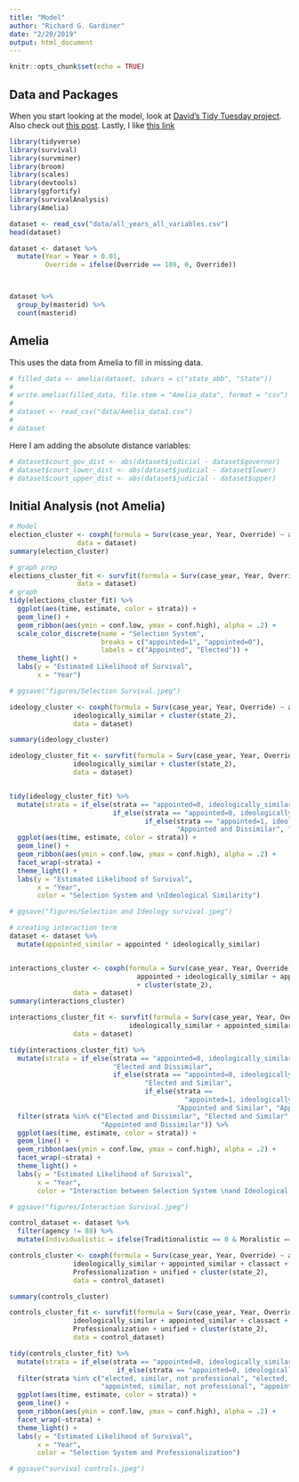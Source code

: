 ```yaml
---
title: "Model"
author: "Richard G. Gardiner"
date: "2/20/2019"
output: html_document
---
```


```r
knitr::opts_chunk$set(echo = TRUE)
```

## Data and Packages

When you start looking at the model, look at [David's Tidy Tuesday project](https://mobile.twitter.com/drob/status/1082318029168566273?s=21). Also check out [this post](https://hockey-graphs.com/2019/01/07/quantifying-differences-between-the-regular-season-and-playoffs-using-survival-analysis/?blogsub=confirming#subscribe-blog).  Lastly, I like [this link](https://rpubs.com/daspringate/survival)

```r
library(tidyverse)
library(survival)
library(survminer)
library(broom)
library(scales)
library(devtools)
library(ggfortify)
library(survivalAnalysis)
library(Amelia)
```

```r
dataset <- read_csv("data/all_years_all_variables.csv")
head(dataset)

dataset <- dataset %>%
  mutate(Year = Year + 0.01,
         Override = ifelse(Override == 109, 0, Override))



dataset %>%
  group_by(masterid) %>%
  count(masterid)
```

## Amelia 

This uses the data from Amelia to fill in missing data.  
```r
# filled_data <- amelia(dataset, idvars = c("state_abb", "State"))
# 
# write.amelia(filled_data, file.stem = "Amelia_data", format = "csv")
# 
# dataset <- read_csv("data/Amelia_data1.csv")
# 
# dataset
```


Here I am adding the absolute distance variables:

```r
# dataset$court_gov_dist <- abs(dataset$judicial - dataset$governor)
# dataset$court_lower_dist <- abs(dataset$judicial - dataset$lower)
# dataset$court_upper_dist <- abs(dataset$judicial - dataset$upper)
```



## Initial Analysis (not Amelia)

```r
# Model
election_cluster <- coxph(formula = Surv(case_year, Year, Override) ~ appointed + cluster(state_2),
                 data = dataset)
summary(election_cluster)

# graph prep
elections_cluster_fit <- survfit(formula = Surv(case_year, Year, Override) ~ appointed + cluster(state_2),
                 data = dataset)
# graph
tidy(elections_cluster_fit) %>%
  ggplot(aes(time, estimate, color = strata)) +
  geom_line() +
  geom_ribbon(aes(ymin = conf.low, ymax = conf.high), alpha = .2) +
  scale_color_discrete(name = "Selection System",
                       breaks = c("appointed=1", "appointed=0"),
                       labels = c("Appointed", "Elected")) +
  theme_light() +
  labs(y = "Estimated Likelihood of Survival",
       x = "Year")

# ggsave("figures/Selection Survival.jpeg")
```

```r
ideology_cluster <- coxph(formula = Surv(case_year, Year, Override) ~ appointed +
                ideologically_similar + cluster(state_2),
                data = dataset)

summary(ideology_cluster)

ideology_cluster_fit <- survfit(formula = Surv(case_year, Year, Override) ~ appointed +
                ideologically_similar + cluster(state_2),
                data = dataset)


tidy(ideology_cluster_fit) %>%
  mutate(strata = if_else(strata == "appointed=0, ideologically_similar=1", "Elected and Similar",
                          if_else(strata == "appointed=0, ideologically_similar=0", "Elected and Dissimilar",
                                  if_else(strata == "appointed=1, ideologically_similar=0", 
                                          "Appointed and Dissimilar", "Appointed and Similar")))) %>%
  ggplot(aes(time, estimate, color = strata)) +
  geom_line() +
  geom_ribbon(aes(ymin = conf.low, ymax = conf.high), alpha = .2) +
  facet_wrap(~strata) +
  theme_light() +
  labs(y = "Estimated Likelihood of Survival",
       x = "Year",
       color = "Selection System and \nIdeological Similarity")

# ggsave("figures/Selection and Ideology survival.jpeg")
```

```r
# creating interaction term
dataset <- dataset %>%
  mutate(appointed_similar = appointed * ideologically_similar)


interactions_cluster <- coxph(formula = Surv(case_year, Year, Override) ~ 
                                appointed + ideologically_similar + appointed_similar +
                                + cluster(state_2),
                data = dataset)
summary(interactions_cluster)

interactions_cluster_fit <- survfit(formula = Surv(case_year, Year, Override) ~ appointed +
                              ideologically_similar + appointed_similar + cluster(state_2),
                data = dataset)

tidy(interactions_cluster_fit) %>%
  mutate(strata = if_else(strata == "appointed=0, ideologically_similar=0, appointed_similar=0", 
                          "Elected and Dissimilar",
                          if_else(strata == "appointed=0, ideologically_similar=1, appointed_similar=0",
                                  "Elected and Similar",
                                  if_else(strata == 
                                            "appointed=1, ideologically_similar=1, appointed_similar=1", 
                                          "Appointed and Similar", "Appointed and Dissimilar")))) %>%
  filter(strata %in% c("Elected and Dissimilar", "Elected and Similar", "Appointed and Similar",
                       "Appointed and Dissimilar")) %>%
  ggplot(aes(time, estimate, color = strata)) +
  geom_line() +
  geom_ribbon(aes(ymin = conf.low, ymax = conf.high), alpha = .2) +
  facet_wrap(~strata) +
  theme_light() +
  labs(y = "Estimated Likelihood of Survival",
       x = "Year",
       color = "Interaction between Selection System \nand Ideological Similarity")  

# ggsave("figures/Interaction Survival.jpeg")

```

```r
control_dataset <- dataset %>%
  filter(agency != 88) %>%
  mutate(Individualistic = ifelse(Traditionalistic == 0 & Moralistic == 0, 1, 0))

controls_cluster <- coxph(formula = Surv(case_year, Year, Override) ~ appointed +
                ideologically_similar + appointed_similar + classact + Individualistic + Traditionalistic +
                Professionalization + unified + cluster(state_2),
                data = control_dataset)

summary(controls_cluster)

controls_cluster_fit <- survfit(formula = Surv(case_year, Year, Override) ~ appointed +
                ideologically_similar + appointed_similar + classact + Individualistic + Traditionalistic +
                Professionalization + unified + cluster(state_2),
                data = control_dataset)

tidy(controls_cluster_fit) %>%
  mutate(strata = if_else(strata == "appointed=0, ideologically_similar=0, appointed_similar=0, classact=FALSE, Moralistic=0, Traditionalistic=0, Professionalization=1, unified=1", "elected, similar, not professional",
                           if_else(strata == "appointed=0, ideologically_similar=0, appointed_similar=0, classact=FALSE, Moralistic=0, Traditionalistic=0, Professionalization=5, unified=1", "elected, similar, most professional", strata))) %>%
  filter(strata %in% c("elected, similar, not professional", "elected, similar, most professional",
                       "appointed, similar, not professional", "appointed, similar, most professional")) %>%
  ggplot(aes(time, estimate, color = strata)) +
  geom_line() +
  geom_ribbon(aes(ymin = conf.low, ymax = conf.high), alpha = .2) +
  facet_wrap(~strata) +
  theme_light() +
  labs(y = "Estimated Likelihood of Survival",
       x = "Year",
       color = "Selection System and Professionalization")  

# ggsave("survival controls.jpeg")

```

